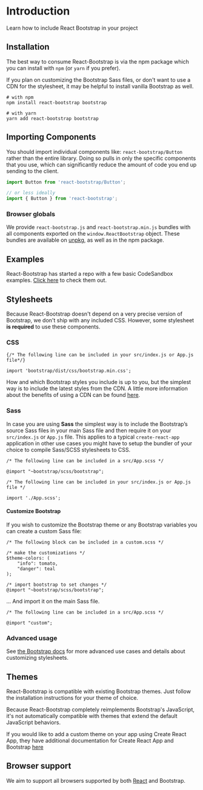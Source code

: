
# Introduction

<p className="lead">Learn how to include React Bootstrap in your project</p>

## Installation

The best way to consume React-Bootstrap is via the npm package which
you can install with `npm` (or `yarn` if you prefer).

If you plan on customizing the Bootstrap Sass files, or don't want
to use a CDN for the stylesheet, it may be helpful to
install <DocLink path="/getting-started/download/#npm">vanilla Bootstrap</DocLink> as well.

```
# with npm
npm install react-bootstrap bootstrap

# with yarn 
yarn add react-bootstrap bootstrap
```

## Importing Components

You should import individual components like:
`react-bootstrap/Button` rather than the entire library.
Doing so pulls in only the specific components that you use, which
can significantly reduce the amount of code you end up sending to
the client.

```jsx
import Button from 'react-bootstrap/Button';

// or less ideally
import { Button } from 'react-bootstrap';
```

### Browser globals

We provide `react-bootstrap.js` and
`react-bootstrap.min.js` bundles with all components
exported on the `window.ReactBootstrap` object. These
bundles are available on [unpkg](https://unpkg.com/react-bootstrap/), as
well as in the npm package.

<BrowserGlobalsCodeBlock />

## Examples

React-Bootstrap has started a repo with a few basic CodeSandbox examples.
[Click here](https://github.com/react-bootstrap/code-sandbox-examples/blob/master/README.md)
to check them out.

## Stylesheets

Because React-Bootstrap doesn't depend on a very precise version of
Bootstrap, we don't ship with any included CSS. However, some
stylesheet **is required** to use these components.

### CSS

```
{/* The following line can be included in your src/index.js or App.js file*/}

import 'bootstrap/dist/css/bootstrap.min.css';
```
How and which Bootstrap styles you include is up to you, but the
simplest way is to include the latest styles from the CDN. A little
more information about the benefits of using a CDN can be found
[here](https://www.w3schools.com/bootstrap/bootstrap_get_started.asp).

<CssCodeBlock />

### Sass

In case you are using **Sass** the simplest way is to include the Bootstrap’s source Sass files
in your main Sass file and then require it on your `src/index.js` or `App.js` file.
This applies to a typical `create-react-app` application in other use cases you might have to setup
the bundler of your choice to compile Sass/SCSS stylesheets to CSS.

```
/* The following line can be included in a src/App.scss */

@import "~bootstrap/scss/bootstrap";

/* The following line can be included in your src/index.js or App.js file */

import './App.scss';
```

#### Customize Bootstrap

If you wish to customize the Bootstrap theme or any Bootstrap variables
you can create a custom Sass file:

```
/* The following block can be included in a custom.scss */

/* make the customizations */
$theme-colors: (
    "info": tomato,
    "danger": teal
);

/* import bootstrap to set changes */
@import "~bootstrap/scss/bootstrap";
```

... And import it on the main Sass file.

```
/* The following line can be included in a src/App.scss */

@import "custom";
```

### Advanced usage

See [the Bootstrap docs](https://getbootstrap.com/docs/4.4/getting-started/theming/)
for more advanced use cases and details about customizing stylesheets.

## Themes

React-Bootstrap is compatible with existing Bootstrap themes. Just
follow the installation instructions for your theme of choice.

<Callout theme="danger" title="Watch out!">
  Because React-Bootstrap completely reimplements Bootstrap's JavaScript, it's
  not automatically compatible with themes that extend the default JavaScript
  behaviors.
</Callout>

<Callout theme="warning" title="Create React App">

If you would like to add a custom theme on your app using Create React
App, they have additional documentation for Create React App and
Bootstrap
[here](https://facebook.github.io/create-react-app/docs/adding-bootstrap#using-a-custom-theme)
</Callout>

## Browser support

We aim to support all browsers supported by both
[React](http://facebook.github.io/react/docs/working-with-the-browser.html#browser-support-and-polyfills)
and <DocLink path="/getting-started/browsers-devices/#supported-browsers">Bootstrap</DocLink>.
